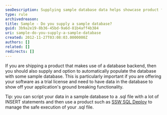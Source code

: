 ```yaml
---
seoDescription: Supplying sample database data helps showcase product functionality and enhances user experience, especially with trial licenses.
type: rule
archivedreason:
title: Sample - Do you supply a sample database?
guid: 3b9a2e19-8b36-45bd-9a6d-81b4aff4b384
uri: sample-do-you-supply-a-sample-database
created: 2012-11-27T03:08:03.0000000Z
authors: []
related: []
redirects: []
---
```


If you are shipping a product that makes use of a database backend, then you should also supply and option to automatically populate the database with some sample database. This is particularly important if you are offering your software as a trial license and need to have data in the database to show off your application's ground breaking functionality.

Tip: you can script your data in a sample database to a .sql file with a lot of INSERT statements and then use a product such as [SSW SQL Deploy](http://www.ssw.com.au/ssw/SQLDeploy) to manage the safe execution of your .sql file.

